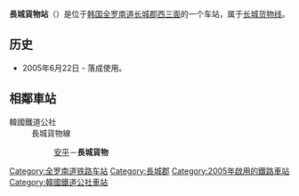 {{朝鮮半島車站資訊
|公司色 = #0066b3
|文字色 = 
|站名 = 長城貨物站<br />{{lang|en|Jangseonghwamul}}
|圖片 =
|pxl = 
|圖片說明 =
|所屬路線 = [[长城货物线|长城货物线]]
|車站編號 = 
|前一站 = [[安平站_(全羅南道)|安平]]
|前一站距離 = 3.6
|後一站距離 = 
|後一站 = 
|距離 = 3.6
|起點站 = [[安平站_(全羅南道)|安平]]
|諺文 = 장성화물역
|朝鮮漢字 = 長城貨物驛
|文觀部式 =Jangseonghwamul-yeok 
|馬-賴式 =
|副站名 = 
|停站路線數 = 
|所屬公司 = [[韩国铁道公社|韩国铁道公社]]
|所在地 =[[全罗南道|全罗南道]][[长城郡|长城郡]][[西三面|西三面]]
|車站構造 = 地面车站
|月台配置 = 1面4线
|啟用年月日 =2005年6月22日
|廢站年月日 = 
|上下車人次 =
|統計年度 =
|轉車 = 
|備註 = 
|全寬備註 = 
}}

'''長城貨物站'''（{{kor|諺=장성화물역|漢=長城貨物驛|羅=Jangseonghwamul yeok|f=y}}）是位于[[韩国|韩国]][[全罗南道|全罗南道]][[长城郡|长城郡]][[西三面|西三面]]的一个车站，属于[[长城货物线|长城货物线]]。

== 历史 ==
*2005年6月22日 - 落成使用。

== 相鄰車站 ==
;韓國鐵道公社
:長城貨物線
::[[安平站_(全羅南道)|安平]]－'''長城貨物'''

{{长城货物线}}

[[Category:全罗南道铁路车站|Category:全罗南道铁路车站]]
[[Category:長城郡|Category:長城郡]]
[[Category:2005年啟用的鐵路車站|Category:2005年啟用的鐵路車站]]
[[Category:韓國鐵道公社車站|Category:韓國鐵道公社車站]]